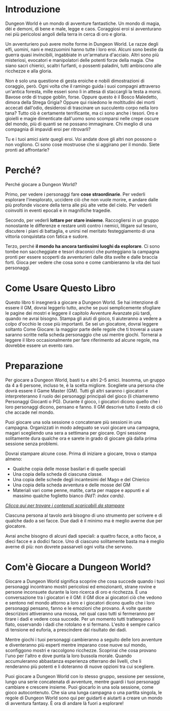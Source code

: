 # Introduzione

Dungeon World è un mondo di avventure fantastiche. Un mondo di magia, dèi e demoni, di bene e male, legge e caos. Coraggiosi eroi si avventurano nei più pericolosi angoli della terra in cerca di oro e gloria.

Un avventuriero può avere molte forme in Dungeon World. Le razze degli elfi, uomini, nani e mezzuomini hanno tutte i loro eroi. Alcuni sono bestie da guerra quasi invincibili, ingabbiate in un'armatura d'acciaio. Altri sono più misteriosi, evocatori e manipolatori delle potenti forze della magia. Che siano sacri chierici, scaltri furfanti, o possenti paladini, tutti ambiscono alle ricchezze e alla gloria.

Non è solo una questione di gesta eroiche e nobili dimostrazioni di coraggio, però. Ogni volta che il ramingo guida i suoi compagni attraverso un'antica foresta, mille esseri sono lì in attesa di staccargli la testa a morsi. Bavose orde di truppe goblin, forse. Oppure questo è il Bosco Maledetto, dimora della Strega Grigia? Oppure qui risiedono le moltitudini dei morti accecati dall'odio, desiderosi di trascinare un succulento corpo nella loro tana? Tutto ciò è certamente terrificante, ma ci sono anche i tesori. Oro e gioielli e magie dimenticate dall'uomo sono scomparsi nelle crepe oscure del mondo, più di quanti se ne possano immaginare. Chi meglio di una compagnia di impavidi eroi per ritrovarli?

Tu e i tuoi amici *siete* quegli eroi. Voi andate dove gli altri non possono o non vogliono. Ci sono cose mostruose che si aggirano per il mondo. Siete pronti ad affrontarle?

# Perché?

Perché giocare a Dungeon World?

Primo, per vedere i personaggi fare **cose straordinarie**. Per vederli esplorare l'inesplorato, uccidere ciò che non vuole morire, e andare dalle più profonde viscere della terra alle più alte vette del cielo. Per vederli coinvolti in eventi epocali e in magnifiche tragedie.

Secondo, per vederli **lottare per stare insieme**. Raccogliersi in un gruppo nonostante le differenze e restare uniti contro i nemici, litigare sul tesoro, discutere i piani di battaglia, e unirsi nel meritato festeggiamento di una vittoria conquistata con fatica e sudore.

Terzo, perché **il mondo ha ancora tantissimi luoghi da esplorare**. Ci sono tombe non saccheggiate e tesori draconici che punteggiano la campagna pronti per essere scoperti da avventurieri dalle dita svelte e dalle braccia forti. Gioca per vedere che cosa sono e come cambieranno la vita dei tuoi personaggi.

# Come Usare Questo Libro

Questo libro ti insegnerà a giocare a Dungeon World. Se hai intenzione di essere il GM, dovrai leggerlo tutto, anche se puoi semplicemente sfogliare le pagine dei mostri e leggere il capitolo Avventure Avanzate più tardi, quando ne avrai bisogno. Stampa gli aiuti di gioco, ti aiuteranno a vedere a colpo d'occhio le cose più importanti. Se sei un giocatore, dovrai leggere soltanto Come Giocare: la maggior parte delle regole che ti troverai a usare saranno scritte nella scheda personaggio che usi mentre giochi. Tornerai a leggere il libro occasionalmente per fare riferimento ad alcune regole, ma dovrebbe essere un evento raro.

# Preparazione

Per giocare a Dungeon World, basti tu e altri 2–5 amici. Insomma, un gruppo da 4 a 6 persone, incluso te, è la scelta migliore. Scegliete una persona che dovrà essere il Game Master (GM). Tutti gli altri saranno i giocatori e interpreteranno il ruolo dei personaggi principali del gioco (li chiameremo Personaggi Giocanti o PG). Durante il gioco, i giocatori dicono quello che i loro personaggi dicono, pensano e fanno. Il GM descrive tutto il resto di ciò che accade nel mondo.

Puoi giocare una sola sessione o concatenare più sessioni in una campagna. Organizzati in modo adeguato se vuoi giocare una campagna, magari scegliendo una sera a settimana per giocare. Ogni sessione solitamente dura qualche ora e sarete in grado di giocare già dalla prima sessione senza problemi.

Dovrai stampare alcune cose. Prima di iniziare a giocare, trova o stampa almeno:

* Qualche copia delle mosse basilari e di quelle speciali
* Una copia della scheda di ciascuna classe.
* Una copia delle schede degli incantesimi del Mago e del Chierico
* Una copia della scheda avventura e delle mosse del GM
* Materiali vari come penne, matite, carta per mappe e appunti e al massimo qualche foglietto bianco *(NdT: index cards)*.

_[Clicca qui per trovare i contenuti scaricabili da stampare](/downloads)_

Ciascuna persona al tavolo avrà bisogno di uno strumento per scrivere e di qualche dado a sei facce. Due dadi è il minimo ma è meglio averne due per giocatore.

Avrai anche bisogno di alcuni dadi speciali: a quattro facce, a otto facce, a dieci facce e a dodici facce. Uno di ciascuno solitamente basta ma è meglio averne di più: non dovrete passarveli ogni volta che servono.

# Com'è Giocare a Dungeon World?

Giocare a Dungeon World significa scoprire che cosa succede quando i tuoi personaggi incontrano mostri pericolosi ed emozionanti, strane rovine e persone inconsuete durante la loro ricerca di oro e ricchezza. È una conversazione tra i giocatori e il GM: il GM dice ai giocatori ciò che vedono e sentono nel mondo attorno a loro e i giocatori dicono quello che i loro personaggi pensano, fanno e le emozioni che provano. A volte queste descrizioni attiveranno una mossa, nel qual caso tutti si fermeranno per tirare i dadi e vedere cosa succede. Per un momento tutti trattengono il fiato, osservando i dadi che rotolano e si fermano. L'esito è sempre carico di tensione ed euforia, a prescindere dal risultato dei dadi.

Mentre giochi i tuoi personaggi cambieranno a seguito delle loro avventure e diventeranno più esperti mentre imparano cose nuove sul mondo, sconfiggono mostri e raccolgono ricchezze. Scoprirai che cosa provano l'uno per l'altro e dove punta la loro bussola morale. Quando accumuleranno abbastanza esperienza otterrano dei livelli, che li renderanno più potenti e li doteranno di nuove opzioni tra cui scegliere.

Puoi giocare a Dungeon World con lo stesso gruppo, sessione per sessione, lungo una serie concatenata di avventure, mentre guardi i tuoi personaggi cambiare e crescere insieme. Puoi giocarlo in una sola sessione, come gioco autocontenuto. Che sia una lunga campagna o una partita singola, le regole di Dungeon World sono qui per guidarti e aiutarti a creare un mondo di avventura fantasy. È ora di andare là fuori a esplorare!